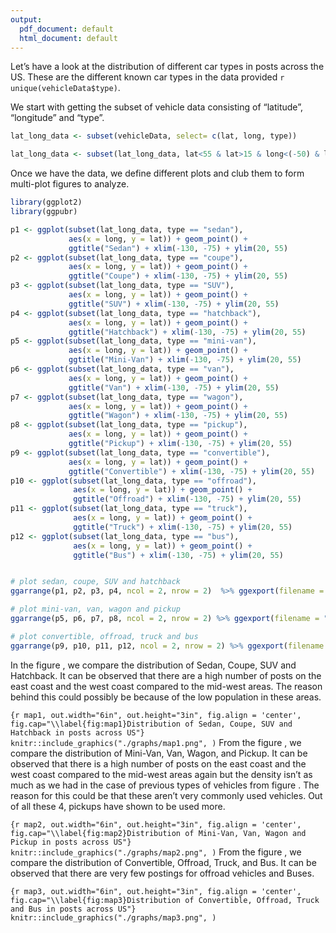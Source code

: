```yaml
---
output:
  pdf_document: default
  html_document: default
---
```


Let's have a look at the distribution of different car types in posts across the US. These are the different known car types in the data provided `r unique(vehicleData$type)`.


We start with getting the subset of vehicle data consisting of "latitude", "longitude" and "type".

```r

lat_long_data <- subset(vehicleData, select= c(lat, long, type))

lat_long_data <- subset(lat_long_data, lat<55 & lat>15 & long<(-50) & long>(-150) )
```


Once we have the data, we define different plots and club them to form multi-plot figures to analyze.

```r

library(ggplot2)
library(ggpubr)

p1 <- ggplot(subset(lat_long_data, type == "sedan"),
             aes(x = long, y = lat)) + geom_point() + 
             ggtitle("Sedan") + xlim(-130, -75) + ylim(20, 55)
p2 <- ggplot(subset(lat_long_data, type == "coupe"), 
             aes(x = long, y = lat)) + geom_point() + 
             ggtitle("Coupe") + xlim(-130, -75) + ylim(20, 55)
p3 <- ggplot(subset(lat_long_data, type == "SUV"), 
             aes(x = long, y = lat)) + geom_point() + 
             ggtitle("SUV") + xlim(-130, -75) + ylim(20, 55)
p4 <- ggplot(subset(lat_long_data, type == "hatchback"), 
             aes(x = long, y = lat)) + geom_point() + 
             ggtitle("Hatchback") + xlim(-130, -75) + ylim(20, 55)
p5 <- ggplot(subset(lat_long_data, type == "mini-van"), 
             aes(x = long, y = lat)) + geom_point() + 
             ggtitle("Mini-Van") + xlim(-130, -75) + ylim(20, 55)
p6 <- ggplot(subset(lat_long_data, type == "van"), 
             aes(x = long, y = lat)) + geom_point() + 
             ggtitle("Van") + xlim(-130, -75) + ylim(20, 55)
p7 <- ggplot(subset(lat_long_data, type == "wagon"), 
             aes(x = long, y = lat)) + geom_point() + 
             ggtitle("Wagon") + xlim(-130, -75) + ylim(20, 55)
p8 <- ggplot(subset(lat_long_data, type == "pickup"), 
             aes(x = long, y = lat)) + geom_point() + 
             ggtitle("Pickup") + xlim(-130, -75) + ylim(20, 55)
p9 <- ggplot(subset(lat_long_data, type == "convertible"), 
             aes(x = long, y = lat)) + geom_point() + 
             ggtitle("Convertible") + xlim(-130, -75) + ylim(20, 55)
p10 <- ggplot(subset(lat_long_data, type == "offroad"), 
              aes(x = long, y = lat)) + geom_point() +
              ggtitle("Offroad") + xlim(-130, -75) + ylim(20, 55)
p11 <- ggplot(subset(lat_long_data, type == "truck"), 
              aes(x = long, y = lat)) + geom_point() + 
              ggtitle("Truck") + xlim(-130, -75) + ylim(20, 55)
p12 <- ggplot(subset(lat_long_data, type == "bus"), 
              aes(x = long, y = lat)) + geom_point() + 
              ggtitle("Bus") + xlim(-130, -75) + ylim(20, 55)


# plot sedan, coupe, SUV and hatchback
ggarrange(p1, p2, p3, p4, ncol = 2, nrow = 2)  %>% ggexport(filename = "./graphs/map1.png")

# plot mini-van, van, wagon and pickup
ggarrange(p5, p6, p7, p8, ncol = 2, nrow = 2) %>% ggexport(filename = "./graphs/map2.png")

# plot convertible, offroad, truck and bus
ggarrange(p9, p10, p11, p12, ncol = 2, nrow = 2) %>% ggexport(filename = "./graphs/map3.png")
```

In the figure \ref{fig:map1}, we compare the distribution of Sedan, Coupe, SUV and Hatchback. It can be observed that there are a high number of posts on the east coast and the west coast compared to the mid-west areas. The reason behind this could possibly be because of the low population in these areas.

```{r map1, out.width="6in", out.height="3in", fig.align = 'center',  fig.cap="\\label{fig:map1}Distribution of Sedan, Coupe, SUV and Hatchback in posts across US"}  
knitr::include_graphics("./graphs/map1.png", )
```
From the figure \ref{fig:map2}, we compare the distribution of Mini-Van, Van, Wagon, and Pickup. It can be observed that there is a high number of posts on the east coast and the west coast compared to the mid-west areas again but the density isn't as much as we had in the case of previous types of vehicles from figure \ref{fig:map1}. The reason for this could be that these aren't very commonly used vehicles. Out of all these 4, pickups have shown to be used more.

```{r map2, out.width="6in", out.height="3in", fig.align = 'center',  fig.cap="\\label{fig:map2}Distribution of Mini-Van, Van, Wagon and Pickup in posts across US"}  
knitr::include_graphics("./graphs/map2.png", )
```
From the figure \ref{fig:map3}, we compare the distribution of Convertible, Offroad, Truck, and Bus. It can be observed that there are very few postings for offroad vehicles and Buses.

```{r map3, out.width="6in", out.height="3in", fig.align = 'center',  fig.cap="\\label{fig:map3}Distribution of Convertible, Offroad, Truck and Bus in posts across US"}  
knitr::include_graphics("./graphs/map3.png", )
```